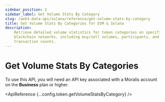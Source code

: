 ```yaml
---
sidebar_position: 2
sidebar_label: Get Volume Stats By Category
slug: /web3-data-api/solana/reference/get-volume-stats-by-category
title: Get Volume Stats By Categories for EVM & Solana
description:
    Retrieve detailed volume statistics for token categories on specific
    blockchain networks, including buy/sell volumes, participants, and
    transaction counts.
---
```



# Get Volume Stats By Categories <MainnetBadge /> <PremiumEndpointBadge />

<Admonition type="info" icon="💡" title="Premium Endpoint">
    <p>
        To use this API, you will need an API key associated with a Moralis
        account on the <strong>Business</strong> plan or higher.
    </p>
</Admonition>

<ApiReference {...config.token.getVolumeStatsByCategory} />
